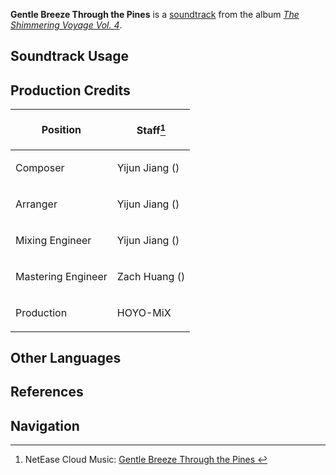 {{Soundtrack Infobox
|image          = The Shimmering Voyage Vol 4.png
|album          = The Shimmering Voyage Vol. 4
|disc           = 1
|number         = 14
|featured       = 
|featured2      = 
|featured3      = 
|featured_disc  = 
|featured_disc2 = 
|featured_disc3 = 
|youtube_id     = VaWhQ1RyivM
|spotify_id     = 5sCJY5kjEgDYncpRevw3M1
|previous       = The Songs of the Wrens
|next           = Tales From the Hills
}}
'''Gentle Breeze Through the Pines''' is a [[soundtrack]] from the album ''[[The Shimmering Voyage Vol. 4]]''.

==Soundtrack Usage==
{{Soundtrack Usage
|location          = Forest of Blessings;;Hut of Blessings//before [[The Story Begins in a Forest Without Rain|restoring]] the [[Calligraphy Tavern]]
|quest             = 
|domain            = 
|eventgameplay     = 
|special_displayed = 
|special           = 
|teapot            = 
|mediaoriginal     =
}}
<!--
==Other Arrangements==
{{Files by Category Gallery|Media Using an Unreleased Arrangement of {{subst:#titleparts:{{subst:PAGENAME}}}} Soundtrack}}
-->
==Production Credits==
{| class="wikitable"
! Position
! Staff<ref>NetEase Cloud Music: [https://music.163.com/#/song?id=2613482863 Gentle Breeze Through the Pines {{zh|松风拂煦}}]</ref>
|-
! Composer
| Yijun Jiang ({{zh|姜以君}})
|-
! Arranger
| Yijun Jiang ({{zh|姜以君}})
|-
! Mixing Engineer
| Yijun Jiang ({{zh|姜以君}})
|-
! Mastering Engineer
| Zach Huang ({{zh|黄巍}})
|-
! Production
| HOYO-MiX
|}

<!--
==Gallery==
<gallery>
</gallery>

==Trivia==
-->

==Other Languages==
{{Other Languages
|en      = Gentle Breeze Through the Pines
|zhs     = 
|zhs_rm  = 
|zht     = 
|zht_rm  = 
|zh_tl   = 
|ja      = 
|ja_rm   = 
|ja_tl   = 
}}

==References==
{{Reflist}}

==Navigation==
{{Soundtrack Navbox|The Shimmering Voyage|4}}